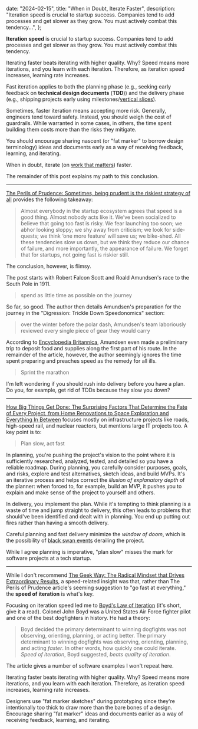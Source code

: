 
  date: "2024-02-15",
  title: "When in Doubt, Iterate Faster",
  description:
    "Iteration speed is crucial to startup success. Companies tend to add processes and get slower as they grow. You must actively combat this tendency...",
};


**Iteration speed** is crucial to startup success. Companies tend to add processes and get slower as they grow. You must actively combat this tendency.

Iterating faster beats iterating with higher quality. Why? Speed means more iterations, and you learn with each iteration. Therefore, as iteration speed increases, learning rate increases.

Fast iteration applies to both the planning phase (e.g., seeking early feedback on **technical design documents** (**TDD**)) and the delivery phase (e.g., shipping projects early using milestones/[vertical slices](https://en.wikipedia.org/wiki/Vertical_slice)).

Sometimes, faster iteration means accepting more risk. Generally, engineers tend toward safety. Instead, you should weigh the cost of guardrails. While warranted in some cases, in others, the time spent building them costs more than the risks they mitigate.

You should encourage sharing nascent (or "fat marker" to borrow design terminology) ideas and documents early as a way of receiving feedback, learning, and iterating.

When in doubt, iterate (on [work that matters](https://staffeng.com/guides/work-on-what-matters/)) faster.

The remainder of this post explains my path to this conclusion.

---

[The Perils of Prudence: Sometimes, being prudent is the riskiest strategy of all](https://pivotal.substack.com/p/the-perils-of-prudence) provides the following takeaway:

> Almost everybody in the startup ecosystem agrees that speed is a good thing. Almost nobody acts like it.
> We’ve been socialized to believe that going too fast is risky. We fear launching too soon; we abhor looking sloppy; we shy away from criticism; we look for side-quests; we think ‘one more feature’ will save us; we bike-shed. All these tendencies slow us down, but we think they reduce our chance of failure, and more importantly, the appearance of failure.
> We forget that for startups, not going fast is riskier still.

The conclusion, however, is flimsy.

The post starts with Robert Falcon Scott and Roald Amundsen's race to the South Pole in 1911.

> spend as little time as possible on the journey

So far, so good. The author then details Amundsen's preparation for the journey in the "Digression: Trickle Down Speedonomics" section:

> over the winter before the polar dash, Amundsen's team laboriously reviewed every single piece of gear they would carry

According to [Encyclopedia Britannica](https://www.britannica.com/biography/Roald-Amundsen), Amundsen even made a preliminary trip to deposit food and supplies along the first part of his route. In the remainder of the article, however, the author seemingly ignores the time spent preparing and preaches speed as the remedy for all ills.

> Sprint the marathon

I'm left wondering if you should rush into delivery before you have a plan. Do you, for example, get rid of TDDs because they slow you down?

---

[How Big Things Get Done: The Surprising Factors That Determine the Fate of Every Project, from Home Renovations to Space Exploration and Everything In Between](https://www.amazon.com/How-Big-Things-Get-Done/dp/0593239512) focuses mostly on infrastructure projects like roads, high-speed rail, and nuclear reactors, but mentions large IT projects too. A key point is to:

> Plan slow, act fast

In planning, you're pushing the project's vision to the point where it is sufficiently researched, analyzed, tested, and detailed so you have a reliable roadmap. During planning, you carefully consider purposes, goals, and risks, explore and test alternatives, sketch ideas, and build MVPs. It's an iterative process and helps correct the *illusion of explanatory depth* of the planner: when forced to, for example, build an MVP, it pushes you to explain and make sense of the project to yourself and others.

In delivery, you implement the plan. While it's tempting to think planning is a waste of time and jump straight to delivery, this often leads to problems that should've been identified and dealt with in planning. You end up putting out fires rather than having a smooth delivery.

Careful planning and fast delivery minimize the _window of doom_, which is the possibility of [black swan events](https://en.wikipedia.org/wiki/Black_swan_theory) derailing the project.

While I agree planning is imperative, "plan slow" misses the mark for software projects at a tech startup.

---

While I don't recommend [The Geek Way: The Radical Mindset that Drives Extraordinary Results](https://www.amazon.com/Geek-Way-Radical-Transforming-Business/dp/0316436704), a speed-related insight was that, rather than The Perils of Prudence article's seeming suggestion to "go fast at everything," the **speed of iteration** is what's key.

Focusing on iteration speed led me to [Boyd's Law of Iteration](https://blog.codinghorror.com/boyds-law-of-iteration/) (it's short, give it a read). Colonel John Boyd was a United States Air Force fighter pilot and one of the best dogfighters in history. He had a theory:

> Boyd decided the primary determinant to winning dogfights was not observing, orienting, planning, or acting better. The primary determinant to winning dogfights was observing, orienting, planning, and acting _faster_. In other words, how quickly one could iterate. _Speed of iteration_, Boyd suggested, _beats quality of iteration_.

The article gives a number of software examples I won't repeat here.

Iterating faster beats iterating with higher quality. Why? Speed means more iterations, and you learn with each iteration. Therefore, as iteration speed increases, learning rate increases.

Designers use "fat marker sketches" during prototyping since they're intentionally too thick to draw more than the bare bones of a design. Encourage sharing "fat marker" ideas and documents earlier as a way of receiving feedback, learning, and iterating.
